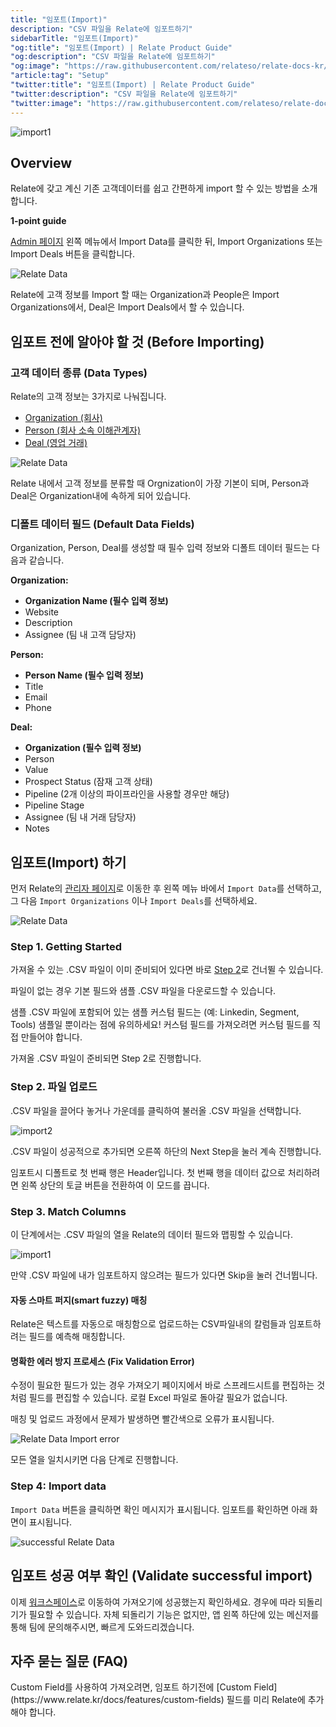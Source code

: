 ```yaml
---
title: "임포트(Import)"
description: "CSV 파일을 Relate에 임포트하기"
sidebarTitle: "임포트(Import)"
"og:title": "임포트(Import) | Relate Product Guide"
"og:description": "CSV 파일을 Relate에 임포트하기"
"og:image": "https://raw.githubusercontent.com/relateso/relate-docs-kr/main/docs/images/setup/import.png"
"article:tag": "Setup"
"twitter:title": "임포트(Import) | Relate Product Guide"
"twitter:description": "CSV 파일을 Relate에 임포트하기"
"twitter:image": "https://raw.githubusercontent.com/relateso/relate-docs-kr/main/docs/images/setup/import.png"
---
```


![import1](images/setup/import.png)

## Overview

Relate에 갖고 계신 기존 고객데이터를 쉽고 간편하게 import 할 수 있는 방법을 소개합니다.

<Check>

**1-point guide**

[Admin 페이지](https://admin.relate.so/) 왼쪽 메뉴에서 Import Data를 클릭한 뒤, Import Organizations 또는 Import Deals 버튼을 클릭합니다.

![Relate Data](/images/setup/import_menu1.png)

Relate에 고객 정보를 Import 할 때는 Organization과 People은 Import Organizations에서, Deal은 Import Deals에서 할 수 있습니다.

</Check>


## 임포트 전에 알아야 할 것 (Before Importing)

### 고객 데이터 종류 (Data Types)

Relate의 고객 정보는 3가지로 나눠집니다. 
- [Organization (회사)](https://www.relate.kr/docs/features/organizations)
- [Person (회사 소속 이해관계자)](https://www.relate.kr/docs/features/people)
- [Deal (영업 거래)](https://www.relate.kr/docs/features/deal-pipeline)

![Relate Data](/images/setup/org_person_deal.png)

<Info>

Relate 내에서 고객 정보를 분류할 때 Orgnization이 가장 기본이 되며, Person과 Deal은 Organization내에 속하게 되어 있습니다.

</Info>

### 디폴트 데이터 필드 (Default Data Fields)

Organization, Person, Deal를 생성할 때 필수 입력 정보와 디폴트 데이터 필드는 다음과 같습니다.

**Organization:**
- **Organization Name (필수 입력 정보)**
- Website
- Description
- Assignee (팀 내 고객 담당자)

**Person:**
- **Person Name (필수 입력 정보)**
- Title
- Email
- Phone

**Deal:**
- **Organization (필수 입력 정보)**
- Person
- Value
- Prospect Status (잠재 고객 상태)
- Pipeline (2개 이상의 파이프라인을 사용할 경우만 해당)
- Pipeline Stage
- Assignee (팀 내 거래 담당자)
- Notes


## 임포트(Import) 하기

먼저 Relate의 [관리자 페이지](https://admin.relate.so/)로 이동한 후 왼쪽 메뉴 바에서 `Import Data`를 선택하고, 그 다음 `Import Organizations` 이나 `Import Deals`를 선택하세요.

![Relate Data](images/setup/import_menu1.png)

### Step 1. Getting Started
가져올 수 있는 .CSV 파일이 이미 준비되어 있다면 바로 [Step 2](/setup/import#step-2)로 건너뛸 수 있습니다.

파일이 없는 경우 기본 필드와 샘플 .CSV 파일을 다운로드할 수 있습니다.

<Warning>
샘플 .CSV 파일에 포함되어 있는 샘플 커스텀 필드는 (예: Linkedin, Segment, Tools) 샘플일 뿐이라는 점에 유의하세요! 커스텀 필드를 가져오려면 커스텀 필드를 직접 만들어야 합니다.
</Warning>

가져올 .CSV 파일이 준비되면 Step 2로 진행합니다.

### Step 2. 파일 업로드
.CSV 파일을 끌어다 놓거나 가운데를 클릭하여 불러올 .CSV 파일을 선택합니다.

![import2](images/setup/import2.png)

.CSV 파일이 성공적으로 추가되면 오른쪽 하단의 Next Step을 눌러 계속 진행합니다.

<Tip>
임포트시 디폴트로 첫 번째 행은 Header입니다. 첫 번째 행을 데이터 값으로 처리하려면 왼쪽 상단의 토글 버튼을 전환하여 이 모드를 끕니다.
</Tip>


### Step 3. Match Columns
이 단계에서는 .CSV 파일의 열을 Relate의 데이터 필드와 맵핑할 수 있습니다.

![import1](images/setup/import.png)

만약 .CSV 파일에 내가 임포트하지 않으려는 필드가 있다면 Skip을 눌러 건너뜁니다.

#### 자동 스마트 퍼지(smart fuzzy) 매칭
Relate은 텍스트를 자동으로 매칭함으로 업로드하는 CSV파일내의 칼럼들과 임포트하려는 필드를 예측해 매칭합니다.

#### 명확한 에러 방지 프로세스 (Fix Validation Error)
수정이 필요한 필드가 있는 경우 가져오기 페이지에서 바로 스프레드시트를 편집하는 것처럼 필드를 편집할 수 있습니다. 로컬 Excel 파일로 돌아갈 필요가 없습니다.

매칭 및 업로드 과정에서 문제가 발생하면 빨간색으로 오류가 표시됩니다.

![Relate Data Import error](images/setup/import_menu6.png)

모든 열을 일치시키면 다음 단계로 진행합니다.

### Step 4: Import data
`Import Data` 버튼을 클릭하면 확인 메시지가 표시됩니다. 임포트를 확인하면 아래 화면이 표시됩니다.

![successful Relate Data](images/setup/import_menu7.png)

## 임포트 성공 여부 확인 (Validate successful import)
이제 [워크스페이스](https://app.relate.so/)로 이동하여 가져오기에 성공했는지 확인하세요. 경우에 따라 되돌리기가 필요할 수 있습니다. 자체 되돌리기 기능은 없지만, 앱 왼쪽 하단에 있는 메신저를 통해 팀에 문의해주시면, 빠르게 도와드리겠습니다.

## 자주 묻는 질문 (FAQ)
<Accordion title="Custom Field는 어떻게 임포트하나요?">
  Custom Field를 사용하여 가져오려면, 임포트 하기전에 [Custom Field](https://www.relate.kr/docs/features/custom-fields) 필드를 미리 Relate에 추가해야 합니다.
</Accordion>
